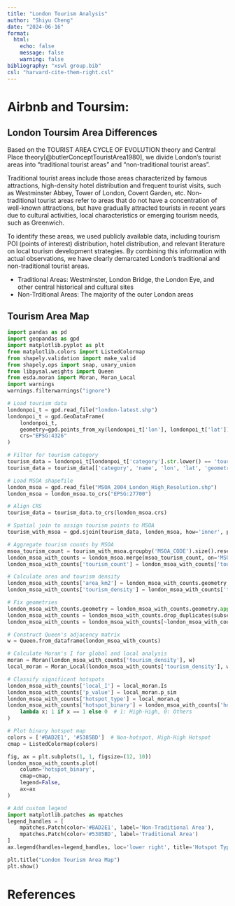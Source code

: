 ---
title: "London Tourism Analysis"
author: "Shiyu Cheng"
date: "2024-06-16"
format: 
  html:
    echo: false
    message: false
    warning: false
bibliography: "xswl group.bib"
csl: "harvard-cite-them-right.csl"
---

# Airbnb and Toursim: 

## London Toursim Area Differences 

Based on the TOURIST AREA CYCLE OF EVOLUTION theory and Central Place theory[@butlerConceptTouristArea1980], we divide London's tourist areas into "traditional tourist areas" and "non-traditional tourist areas". 

Traditional tourist areas include those areas characterized by famous attractions, high-density hotel distribution and frequent tourist visits, such as Westminster Abbey, Tower of London, Covent Garden, etc. Non-traditional tourist areas refer to areas that do not have a concentration of well-known attractions, but have gradually attracted tourists in recent years due to cultural activities, local characteristics or emerging tourism needs, such as Greenwich.

To identify these areas, we used publicly available data, including tourism POI (points of interest) distribution, hotel distribution, and relevant literature on local tourism development strategies. By combining this information with actual observations, we have clearly demarcated London's traditional and non-traditional tourist areas.

- Traditional Areas: Westminster, London Bridge, the London Eye, and other central historical and cultural sites
- Non-Trditional Areas: The majority of the outer London areas

## Tourism Area Map

```{python, echo=false, warning=false, message=false}
import pandas as pd
import geopandas as gpd
import matplotlib.pyplot as plt
from matplotlib.colors import ListedColormap
from shapely.validation import make_valid
from shapely.ops import snap, unary_union
from libpysal.weights import Queen
from esda.moran import Moran, Moran_Local
import warnings
warnings.filterwarnings("ignore")
```
```{python, echo=false, warning=false, message=false}
# Load tourism data
londonpoi_t = gpd.read_file("london-latest.shp")
londonpoi_t = gpd.GeoDataFrame(
    londonpoi_t, 
    geometry=gpd.points_from_xy(londonpoi_t['lon'], londonpoi_t['lat']), 
    crs="EPSG:4326"
)
```
```{python, echo=false, warning=false, message=false}
# Filter for tourism category
tourism_data = londonpoi_t[londonpoi_t['category'].str.lower() == 'tourism']
tourism_data = tourism_data[['category', 'name', 'lon', 'lat', 'geometry']]
```
```{python, echo=false, warning=false, message=false}
# Load MSOA shapefile
london_msoa = gpd.read_file("MSOA_2004_London_High_Resolution.shp")
london_msoa = london_msoa.to_crs("EPSG:27700")
```
```{python, echo=false, warning=false, message=false}
# Align CRS
tourism_data = tourism_data.to_crs(london_msoa.crs)
```
```{python, echo=false, warning=false, message=false}
# Spatial join to assign tourism points to MSOA
tourism_with_msoa = gpd.sjoin(tourism_data, london_msoa, how='inner', predicate='within')
```
```{python, echo=false, warning=false, message=false}
# Aggregate tourism counts by MSOA
msoa_tourism_count = tourism_with_msoa.groupby('MSOA_CODE').size().reset_index(name='tourism_count')
london_msoa_with_counts = london_msoa.merge(msoa_tourism_count, on='MSOA_CODE', how='left')
london_msoa_with_counts['tourism_count'] = london_msoa_with_counts['tourism_count'].fillna(0)
```
```{python, echo=false, warning=false, message=false}
# Calculate area and tourism density
london_msoa_with_counts['area_km2'] = london_msoa_with_counts.geometry.area / 1e6
london_msoa_with_counts['tourism_density'] = london_msoa_with_counts['tourism_count'] / london_msoa_with_counts['area_km2']
```
```{python, echo=false, warning=false, message=false}
# Fix geometries
london_msoa_with_counts.geometry = london_msoa_with_counts.geometry.apply(make_valid)
london_msoa_with_counts = london_msoa_with_counts.drop_duplicates(subset='geometry')
london_msoa_with_counts = london_msoa_with_counts[~london_msoa_with_counts.geometry.is_empty]
```
```{python, echo=false, warning=false, message=false}
# Construct Queen's adjacency matrix
w = Queen.from_dataframe(london_msoa_with_counts)

# Calculate Moran's I for global and local analysis
moran = Moran(london_msoa_with_counts['tourism_density'], w)
local_moran = Moran_Local(london_msoa_with_counts['tourism_density'], w)

# Classify significant hotspots
london_msoa_with_counts['local_I'] = local_moran.Is
london_msoa_with_counts['p_value'] = local_moran.p_sim
london_msoa_with_counts['hotspot_type'] = local_moran.q
london_msoa_with_counts['hotspot_binary'] = london_msoa_with_counts['hotspot_type'].apply(
    lambda x: 1 if x == 1 else 0  # 1: High-High, 0: Others
)
```
```{python, echo=false, warning=false, message=false}
# Plot binary hotspot map
colors = ['#BAD2E1', '#5385BD']  # Non-hotspot, High-High Hotspot
cmap = ListedColormap(colors)

fig, ax = plt.subplots(1, 1, figsize=(12, 10))
london_msoa_with_counts.plot(
    column='hotspot_binary',
    cmap=cmap,
    legend=False,
    ax=ax
)

# Add custom legend
import matplotlib.patches as mpatches
legend_handles = [
    mpatches.Patch(color='#BAD2E1', label='Non-Traditional Area'),
    mpatches.Patch(color='#5385BD', label='Traditional Area')
]
ax.legend(handles=legend_handles, loc='lower right', title='Hotspot Type')

plt.title("London Tourism Area Map")
plt.show()
```



# References
